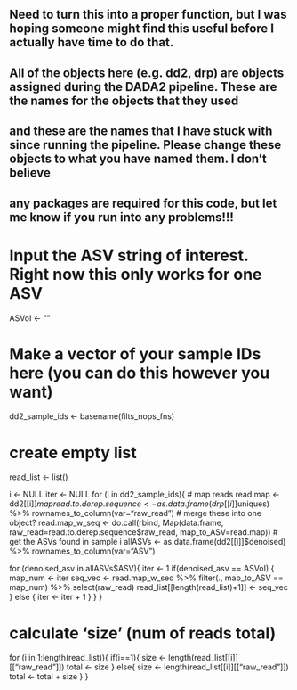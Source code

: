 #################################################################################################################################################

## Need to turn this into a proper function, but I was hoping someone might find this useful before I actually have time to do that.
## All of the objects here (e.g. dd2, drp) are objects assigned during the DADA2 pipeline. These are the names for the objects that they used
## and these are the names that I have stuck with since running the pipeline. Please change these objects to what you have named them. I don't believe
## any packages are required for this code, but let me know if you run into any problems!!!

###################################################################################################################################################
# Input the ASV string of interest. Right now this only works for one ASV
ASVoI <- ""

# Make a vector of your sample IDs here (you can do this however you want)
dd2_sample_ids <- basename(filts_nops_fns)

# create empty list
read_list <- list()

i <- NULL
iter <- NULL
for (i in dd2_sample_ids){
  # map reads
  read.map <- dd2[[i]]$map
  read.to.derep.sequence <- as.data.frame(drp[[i]]$uniques) %>%
    rownames_to_column(var="raw_read")
  # merge these into one object?
  read.map_w_seq <- do.call(rbind, Map(data.frame, raw_read=read.to.derep.sequence$raw_read, map_to_ASV=read.map))
  # get the ASVs found in sample i
  allASVs <- as.data.frame(dd2[[i]]$denoised) %>%
  rownames_to_column(var="ASV")
  
  for (denoised_asv in allASVs$ASV){
    iter <- 1
    if(denoised_asv == ASVoI) {
             map_num <- iter
             seq_vec <- read.map_w_seq %>%
               filter(., map_to_ASV == map_num) %>%
               select(raw_read) 
             read_list[[length(read_list)+1]] <- seq_vec
           }
    else {
           iter <- iter + 1
    }
  }
}

# calculate 'size' (num of reads total)
for (i in 1:length(read_list)){
  if(i==1){
    size <- length(read_list[[i]][["raw_read"]])
    total <- size
  }
  else{
    size <- length(read_list[[i]][["raw_read"]])
    total <- total + size
  }
}
